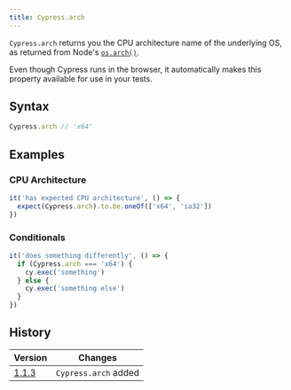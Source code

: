 ```yaml
---
title: Cypress.arch
---
```


`Cypress.arch` returns you the CPU architecture name of the underlying OS, as
returned from Node's [`os.arch()`](https://nodejs.org/api/os.html#os_os_arch).

Even though Cypress runs in the browser, it automatically makes this property
available for use in your tests.

## Syntax

```javascript
Cypress.arch // 'x64'
```

## Examples

### CPU Architecture

```javascript
it('has expected CPU architecture', () => {
  expect(Cypress.arch).to.be.oneOf(['x64', 'ia32'])
})
```

### Conditionals

```javascript
it('does something differently', () => {
  if (Cypress.arch === 'x64') {
    cy.exec('something')
  } else {
    cy.exec('something else')
  }
})
```

## History

| Version                                  | Changes              |
| ---------------------------------------- | -------------------- |
| [1.1.3](/app/references/changelog#1-1-3) | `Cypress.arch` added |
